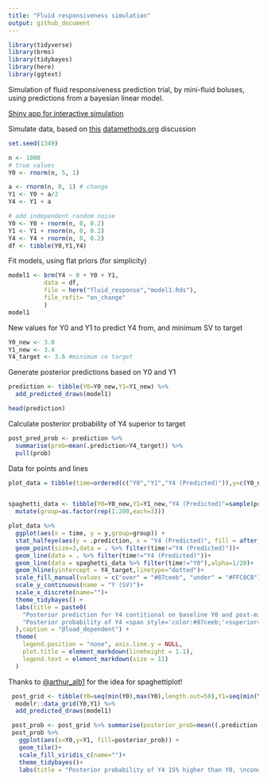 ```yaml
---
title: "Fluid responsiveness simulation"
output: github_document
---
```


```r
library(tidyverse)
library(brms)
library(tidybayes)
library(here)
library(ggtext)
```

Simulation of fluid responsiveness prediction trial, by mini-fluid boluses, using predictions from a bayesian linear model.

[Shiny app for interactive simulation](https://lmsaxhaug.shinyapps.io/fluid_response_sim/)

Simulate data, based on [this](https://discourse.datamethods.org/t/calculating-correlation-between-consecutive-changes-dealing-with-spurious-correlation/4528/6) [datamethods.org](datamethods.org) discussion

```r
set.seed(1349)

n <- 1000
# true values
Y0 <- rnorm(n, 5, 1)

a <- rnorm(n, 0, 1) # change
Y1 <- Y0 + a/2
Y4 <- Y1 + a

# add independent random noise
Y0 <- Y0 + rnorm(n, 0, 0.2)
Y1 <- Y1 + rnorm(n, 0, 0.2)
Y4 <- Y4 + rnorm(n, 0, 0.2)
df <- tibble(Y0,Y1,Y4)
```

Fit models, using flat priors (for simplicity)

```r
model1 <- brm(Y4 ~ 0 + Y0 + Y1,
          data = df,
          file = here("fluid_response","model1.Rds"),
          file_refit= "on_change"
          )
model1
```

New values for Y0 and Y1 to predict Y4 from, and minimum SV to target

```r
Y0_new <- 3.0
Y1_new <- 3.4
Y4_target <- 3.6 #minimum co target

```

Generate posterior predictions based on Y0 and Y1

```r
prediction <- tibble(Y0=Y0_new,Y1=Y1_new) %>%
  add_predicted_draws(model1)

head(prediction)
```

Calculate posterior probability of Y4 superior to target

```r
post_pred_prob <- prediction %>%
  summarise(prob=mean(.prediction>Y4_target)) %>%
  pull(prob)
```

Data for points and lines

```r
plot_data = tibble(time=ordered(c("Y0","Y1","Y4 (Predicted)")),y=c(Y0_new,Y1_new,mean(prediction$.prediction)),group="group")


spaghetti_data <- tibble(Y0=Y0_new,Y1=Y1_new,"Y4 (Predicted)"=sample(prediction$.prediction,200)) %>% pivot_longer(everything(),names_to = "time",values_to = "y") %>% mutate(across(time,as.ordered)) %>% 
  mutate(group=as.factor(rep(1:200,each=3)))


```

```r
plot_data %>%
  ggplot(aes(x = time, y = y,group=group)) +
  stat_halfeye(aes(y = .prediction, x = "Y4 (Predicted)", fill = after_stat(ifelse(y > Y4_target, "over", "under"))), data = prediction,inherit.aes=FALSE) +
  geom_point(size=3,data = . %>% filter(time!="Y4 (Predicted)"))+
  geom_line(data = . %>% filter(time!="Y4 (Predicted)"))+
  geom_line(data = spaghetti_data %>% filter(time!="Y0"),alpha=1/20)+
  geom_hline(yintercept = Y4_target,linetype="dotted")+
  scale_fill_manual(values = c("over" = "#87ceeb", "under" = "#FFC0CB")) +
  scale_y_continuous(name = "Y (SV)")+
  scale_x_discrete(name="")+
  theme_tidybayes() +
  labs(title = paste0(
    "Posterior prediction for Y4 contitional on baseline Y0 and post-minibolus Y1 <br>",
    "Posterior probability of Y4 <span style='color:#87ceeb;'>superior</span> to target (dotted line): ", scales::percent(post_pred_prob, accuracy = .1)
  ),caption = "@load_dependent") +
  theme(
    legend.position = "none", axis.line.y = NULL,
    plot.title = element_markdown(lineheight = 1.1),
    legend.text = element_markdown(size = 11)
  )

```

Thanks to [\@arthur_alb1](https://twitter.com/arthur_alb1) for the idea for spaghettiplot!

```r
 post_grid <- tibble(Y0=seq(min(Y0),max(Y0),length.out=50),Y1=seq(min(Y1),max(Y1),length.out=50)) %>% 
  modelr::data_grid(Y0,Y1) %>% 
  add_predicted_draws(model1)

 post_prob <- post_grid %>% summarise(posterior_prob=mean((.prediction-Y0)/Y0>0.15))
 post_prob %>% 
   ggplot(aes(x=Y0,y=Y1, fill=posterior_prob)) +
   geom_tile()+
   scale_fill_viridis_c(name="")+
   theme_tidybayes()+
   labs(title = "Posterior probability of Y4 15% higher than Y0, \nconditional on Y0 and Y1")


```
